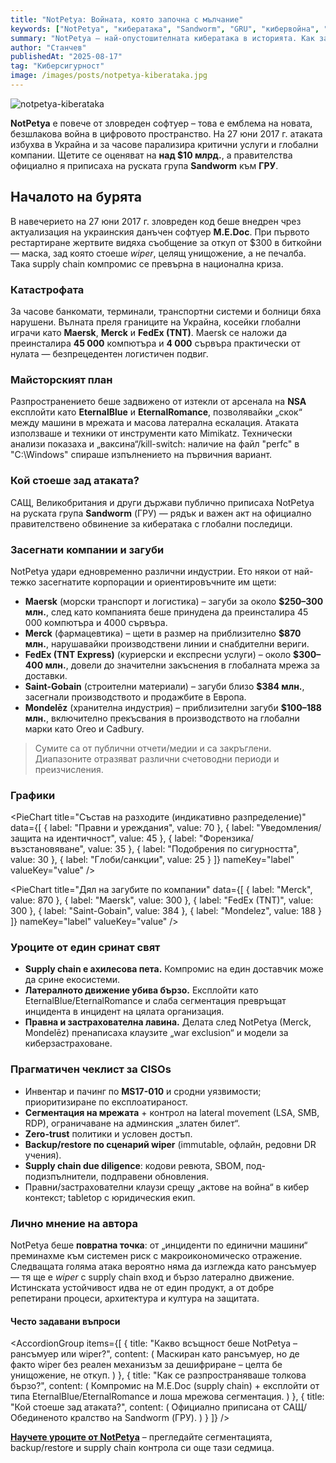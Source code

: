 ```yaml
---
title: "NotPetya: Войната, която започна с мълчание"
keywords: ["NotPetya", "кибератака", "Sandworm", "GRU", "кибервойна", "рансъмуер", "supply chain атака", "M.E.Doc", "EternalBlue", "EternalRomance"]
summary: "NotPetya – най-опустошителната кибератака в историята. Как започна, кои компании засегна и какви уроци остави за киберсигурността."
author: "Станчев"
publishedAt: "2025-08-17"
tag: "Киберсигурност"
image: /images/posts/notpetya-kiberataka.jpg
---
```

![notpetya-kiberataka](/images/posts/notpetya-kiberataka.jpg)

<strong>NotPetya</strong> е повече от зловреден софтуер – това е емблема на новата, безшлакова война в цифровото пространство. На 27 юни 2017 г. атаката избухва в Украйна и за часове парализира критични услуги и глобални компании. Щетите се оценяват на <strong>над $10 млрд.</strong>, а правителства официално я приписаха на руската група <strong>Sandworm</strong> към <strong>ГРУ</strong>.

<Feedback
  title="Важно"
  description="NotPetya показа, че supply chain компромис в един на пръв поглед „невинен“ софтуер може да спре цели индустрии. Киберсигурността е стратегическа — и обща — отговорност."
/>

<h2 id="nachalo">Началото на бурята</h2>

В навечерието на 27 юни 2017 г. зловреден код беше внедрен чрез актуализация на украинския данъчен софтуер <strong>M.E.Doc</strong>. При първото рестартиране жертвите видяха съобщение за откуп от $300 в биткойни — маска, зад която стоеше <em>wiper</em>, целящ унищожение, а не печалба. Така supply chain компромис се превърна в национална криза.

<h3 id="katastrofa">Катастрофата</h3>

За часове банкомати, терминали, транспортни системи и болници бяха нарушени. Вълната преля границите на Украйна, косейки глобални играчи като <strong>Maersk</strong>, <strong>Merck</strong> и <strong>FedEx (TNT)</strong>. Maersk се наложи да преинсталира <strong>45 000</strong> компютъра и <strong>4 000</strong> сървъра практически от нулата — безпрецедентен логистичен подвиг.

<h3 id="plan">Майсторският план</h3>

Разпространението беше задвижено от изтекли от арсенала на <strong>NSA</strong> експлойти като <strong>EternalBlue</strong> и <strong>EternalRomance</strong>, позволявайки „скок“ между машини в мрежата и масова латерална ескалация. Атаката използваше и техники от инструменти като Mimikatz. Технически анализи показаха и „ваксина“/kill-switch: наличие на файл "perfc" в "C:\Windows\" спираше изпълнението на първичния вариант.

<h3 id="ataciya">Кой стоеше зад атаката?</h3>

САЩ, Великобритания и други държави публично приписаха NotPetya на руската група <strong>Sandworm</strong> (ГРУ) — рядък и важен акт на официално правителствено обвинение за кибератака с глобални последици.

<h3 id="impact-table">Засегнати компании и загуби</h3>

NotPetya удари едновременно различни индустрии. Ето някои от най-тежко засегнатите корпорации и ориентировъчните им щети:

- <strong>Maersk</strong> (морски транспорт и логистика) – загуби за около <strong>$250–300 млн.</strong>, след като компанията беше принудена да преинсталира 45 000 компютъра и 4000 сървъра.  
- <strong>Merck</strong> (фармацевтика) – щети в размер на приблизително <strong>$870 млн.</strong>, нарушавайки производствени линии и снабдителни вериги.  
- <strong>FedEx (TNT Express)</strong> (куриерски и експресни услуги) – около <strong>$300–400 млн.</strong>, довели до значителни закъснения в глобалната мрежа за доставки.  
- <strong>Saint-Gobain</strong> (строителни материали) – загуби близо <strong>$384 млн.</strong>, засегнали производството и продажбите в Европа.  
- <strong>Mondelēz</strong> (хранителна индустрия) – приблизителни загуби <strong>$100–188 млн.</strong>, включително прекъсвания в производството на глобални марки като Oreo и Cadbury.
 
 > Сумите са от публични отчети/медии и са закръглени. Диапазоните отразяват различни счетоводни периоди и преизчисления.

<h3 id="charts">Графики</h3>

<PieChart
  title="Състав на разходите (индикативно разпределение)"
  data={[
    { label: "Правни и уреждания", value: 70 },
    { label: "Уведомления/защита на идентичност", value: 45 },
    { label: "Форензика/възстановяване", value: 35 },
    { label: "Подобрения по сигурността", value: 30 },
    { label: "Глоби/санкции", value: 25 }
  ]}
  nameKey="label"
  valueKey="value"
/>

<PieChart
  title="Дял на загубите по компании"
  data={[
    { label: "Merck", value: 870 },
    { label: "Maersk", value: 300 },
    { label: "FedEx (TNT)", value: 300 },
    { label: "Saint-Gobain", value: 384 },
    { label: "Mondelez", value: 188 }
  ]}
  nameKey="label"
  valueKey="value"
/>

<h3 id="uroci">Уроците от един сринат свят</h3>

- <strong>Supply chain е ахилесова пета.</strong> Компромис на един доставчик може да срине екосистеми.  
- <strong>Латералното движение убива бързо.</strong> Експлойти като EternalBlue/EternalRomance и слаба сегментация превръщат инцидента в инцидент на цялата организация.
- <strong>Правна и застрахователна лавина.</strong> Делата след NotPetya (Merck, Mondelēz) пренаписаха клаузите „war exclusion“ и модели за киберзастраховане.

<h3 id="pragmatic">Прагматичен чеклист за CISOs</h3>

- Инвентар и пачинг по <strong>MS17-010</strong> и сродни уязвимости; приоритизиране по експлоатираност.
- <strong>Сегментация на мрежата</strong> + контрол на lateral movement (LSA, SMB, RDP), ограничаване на админския „златен билет“.  
- <strong>Zero-trust</strong> политики и условен достъп.  
- <strong>Backup/restore по сценарий wiper</strong> (immutable, офлайн, редовни DR учения).  
- <strong>Supply chain due diligence</strong>: кодови ревюта, SBOM, под-подизпълнители, подправени обновления.  
- Правни/застрахователни клаузи срещу „актове на война“ в кибер контекст; tabletop с юридическия екип.

<h3 id="lichno-mnenie">Лично мнение на автора</h3>

NotPetya беше <strong>повратна точка</strong>: от „инциденти по единични машини“ преминахме към системен риск с макроикономическо отражение. Следващата голяма атака вероятно няма да изглежда като рансъмуер — тя ще е <em>wiper</em> с supply chain вход и бързо латерално движение. Истинската устойчивост идва не от един продукт, а от добре репетирани процеси, архитектура и култура на защитата.

<h4 id="faq">Често задавани въпроси</h4>

<AccordionGroup
  items={[
    {
      title: "Какво всъщност беше NotPetya – рансъмуер или wiper?",
      content: (
        <Text onBackground="neutral-weak">
          Маскиран като рансъмуер, но де факто wiper без реален механизъм за дешифриране – целта бе унищожение, не откуп.
        </Text>
      )
    },
    {
      title: "Как се разпространяваше толкова бързо?",
      content: (
        <Text onBackground="neutral-weak">
          Компромис на M.E.Doc (supply chain) + експлойти от типа EternalBlue/EternalRomance и лоша мрежова сегментация.
        </Text>
      )
    },
    {
      title: "Кой стоеше зад атаката?",
      content: (
        <Text onBackground="neutral-weak">
          Официално приписана от САЩ/Обединеното кралство на Sandworm (ГРУ).
        </Text>
      )
    }
  ]}
/>

<p>
<strong><a href="https://stanchev.bg/" target="_blank" rel="noopener">Научете уроците от NotPetya</a></strong> – прегледайте сегментацията, backup/restore и supply chain контрола си още тази седмица.
</p>
